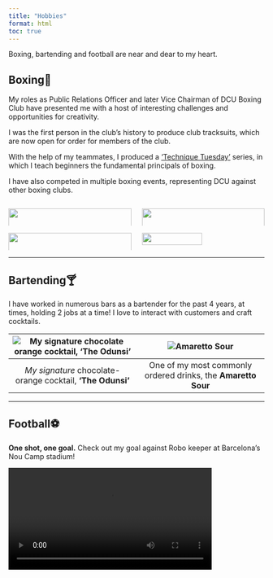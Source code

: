 ```yaml
---
title: "Hobbies"
format: html
toc: true
---
```


Boxing, bartending and football are near and dear to my heart.

## Boxing🥊

My roles as Public Relations Officer and later Vice Chairman of DCU Boxing Club have presented me with a host of interesting challenges and opportunities for creativity.

I was the first person in the club's history to produce club tracksuits, which are now open for order for members of the club.

With the help of my teammates, I produced a ['Technique Tuesday'](https://www.instagram.com/p/C4sYSKHMEDU/) series, in which I teach beginners the fundamental principals of boxing.

I have also competed in multiple boxing events, representing DCU against other boxing clubs.

::: columns
::: column
![](DCU_exhibition.jpg){width=100%}
:::

::: column
![](Boxing_derek.jpg){width=100%}
:::
:::

::: columns
::: column
![](Boxing_team.jpg){width=100%}
:::

::: column
![](Boxing_tt.jpg){width=70%}
:::
:::

---


## Bartending🍸

I have worked in numerous bars as a bartender for the past 4 years, at times, holding 2 jobs at a time! I love to interact with customers and craft cocktails. 

| ![My signature chocolate orange cocktail, 'The Odunsi'](Bartending.jpg) | ![Amaretto Sour](Amaretto.jpg) |
|:--:|:--:|
| *My signature* chocolate-orange cocktail, **'The Odunsi'** | One of my most commonly ordered drinks, the **Amaretto Sour** |


---


## Football⚽

**One shot, one goal.** Check out my goal against Robo keeper at Barcelona's Nou Camp stadium!

<video width="400" controls>
  <source src="Barca_goal.mp4" type="video/mp4">
</video>



